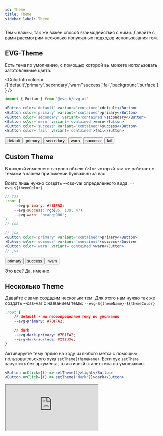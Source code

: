 ```yaml
---
id: Theme
title: Theme
sidebar_label: Theme
---
```


Темы важны, так же важен способ взаимодействия с ними. Давайте с вами рассмотрим несколько популярных подходов использования тем.

## EVG-Theme

Есть тема по умолчанию, с помощью которой вы можете использовать заготовленные цвета.

<ColorInfo colors={['default','primary','secondary','warn','success','fail','background','surface']} />

```jsx
import { Button } from '@evg-b/evg-ui'

<Button color='default' variant='contained'>default</Button>
<Button color='primary' variant='contained'>primary</Button>
<Button color='secondary' variant='contained'>secondary</Button>
<Button color='warn' variant='contained'>warn</Button>
<Button color='success' variant='contained'>success</Button>
<Button color='fail' variant='contained'>fail</Button>
```

<div style={{display: 'grid', gridTemplateColumns: 'repeat(auto-fill, minmax(250px, 1fr))', gridGap: '20px', margin: '40px 0'}}>
    <Button color='default' variant='contained'>default</Button>
    <Button color='blue600' variant='contained'>primary</Button>
    <Button color='secondary' variant='contained'>secondary</Button>
    <Button color='warn' variant='contained'>warn</Button>
    <Button color='success' variant='contained'>success</Button>
    <Button color='fail' variant='contained'>fail</Button>
</div>



## Custom Theme

В каждый компонент встроен объект `Color` который так же работает с темами в вашем приложении буквально за вас.

Всего лишь нужно создать --css-var определенного вида: `--evg-${themeColor}`

```jsx
// css
:root {
    --evg-primary: #7B1FA2;
    --evg-success: rgb(85, 139, 47);
    --evg-warn: 'orange900';
}
// css

// jsx
<Button color='primary' variant='contained'>primary</Button>
<Button color='success' variant='contained'>success</Button>
<Button color='warn' variant='contained'>warn</Button>
// jsx
```

<div style={{display: 'flex', justifyContent: 'space-around', margin: '40px 0'}}>
    <Button color='primary' variant='contained'>primary</Button>
    <Button color='rgb(85, 139, 47)' variant='contained'>success</Button>
    <Button color='orange900' variant='contained'>warn</Button>
</div>

Это все? Да, именно. 

## Несколько Theme

Давайте с вами создадим несколько тем. Для этого нам нужно так же создать --css-var с названием темы: `--evg-${themeName}-${themeColor}`

```css
:root {
    // default - мы переопределяем тему по умолчанию
    --evg-primary: #7B1FA2;

    // dark
    --evg-dark-primary: #7B1FA2;
    --evg-dark-surface: #292d3e;
}
```

Активируйте тему прямо на ходу из любого метса с помощью пользовательского хука `setTheme(themeName)`.
Если хук `setTheme` запустить без аргумента, то активной станет тема по умолчанию.

```jsx
<Button onClick={() => setTheme()}>light</Button>
<Button onClick={() => setTheme('dark')}>dark</Button>
```


<iframe 
    src="https://codesandbox.io/embed/evg-ui-theme-yohew?autoresize=1&fontsize=12&theme=dark"
    style={{width:'100%', height:'600px', border:0, borderRadius: '4px', overflow:'hidden'}}
    title="evg-ui-theme"
    allow="accelerometer; ambient-light-sensor; camera; encrypted-media; geolocation; gyroscope; hid; microphone; midi; payment; usb; vr; xr-spatial-tracking"
    sandbox="allow-forms allow-modals allow-popups allow-presentation allow-same-origin allow-scripts"
></iframe>